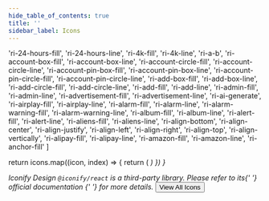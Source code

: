 ```yaml
---
hide_table_of_contents: true
title: ''
sidebar_label: Icons
---
```



  'ri-24-hours-fill',
  'ri-24-hours-line',
  'ri-4k-fill',
  'ri-4k-line',
  'ri-a-b',
  'ri-account-box-fill',
  'ri-account-box-line',
  'ri-account-circle-fill',
  'ri-account-circle-line',
  'ri-account-pin-box-fill',
  'ri-account-pin-box-line',
  'ri-account-pin-circle-fill',
  'ri-account-pin-circle-line',
  'ri-add-box-fill',
  'ri-add-box-line',
  'ri-add-circle-fill',
  'ri-add-circle-line',
  'ri-add-fill',
  'ri-add-line',
  'ri-admin-fill',
  'ri-admin-line',
  'ri-advertisement-fill',
  'ri-advertisement-line',
  'ri-ai-generate',
  'ri-airplay-fill',
  'ri-airplay-line',
  'ri-alarm-fill',
  'ri-alarm-line',
  'ri-alarm-warning-fill',
  'ri-alarm-warning-line',
  'ri-album-fill',
  'ri-album-line',
  'ri-alert-fill',
  'ri-alert-line',
  'ri-aliens-fill',
  'ri-aliens-line',
  'ri-align-bottom',
  'ri-align-center',
  'ri-align-justify',
  'ri-align-left',
  'ri-align-right',
  'ri-align-top',
  'ri-align-vertically',
  'ri-alipay-fill',
  'ri-alipay-line',
  'ri-amazon-fill',
  'ri-amazon-line',
  'ri-anchor-fill'
]

  return icons.map((icon, index) => {
    return (
      <Grid item key={index}>
        <Tooltip arrow title={icon} placement='top'>
          <Card>
            <CardContent className='flex'>
              <i className={icon} />
            </CardContent>
          </Card>
        </Tooltip>
      </Grid>
    )
  })
}

<Grid container spacing={6}>
  <Grid item xs={12}>
    <Typography variant='h5'>Iconify Design</Typography>
    <Typography variant='body2'>
      <code>@iconify/react</code> is a third-party library. Please refer to its{' '}
      <Link href='https://iconify.design/' target='_blank' rel='noopener noreferrer' className='no-underline'>
        official documentation
      </Link>{' '}
      for more details.
    </Typography>
  </Grid>
  <Grid item xs={12}>
    <Grid container spacing={6}>
      <RenderIcons />
    </Grid>
  </Grid>
  <Grid item xs={12} className='text-center'>
    <Button
      variant='contained'
      component={Link}
      href='https://icon-sets.iconify.design/'
      target='_blank'
      className='!text-white'
    >
      View All Icons
    </Button>
  </Grid>
</Grid>
